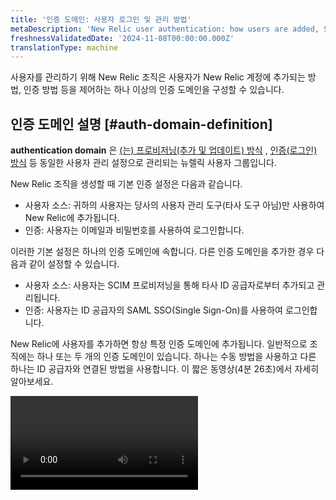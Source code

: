 ```yaml
---
title: '인증 도메인: 사용자 로그인 및 관리 방법'
metaDescription: 'New Relic user authentication: how users are added, SAML SSO, SCIM, automated user management, and more.'
freshnessValidatedDate: '2024-11-08T00:00:00.000Z'
translationType: machine
---
```


사용자를 관리하기 위해 New Relic 조직은 사용자가 New Relic 계정에 추가되는 방법, 인증 방법 등을 제어하는 하나 이상의 인증 도메인을 구성할 수 있습니다.

## 인증 도메인 설명 [#auth-domain-definition]

<DNT>**authentication domain**</DNT> 은 [(는) 프로비저닝(추가 및 업데이트) 방식](#source-users) , [인증(로그인) 방식](#authentication) 등 동일한 사용자 관리 설정으로 관리되는 뉴렐릭 사용자 그룹입니다.

New Relic 조직을 생성할 때 기본 인증 설정은 다음과 같습니다.

* 사용자 소스: 귀하의 사용자는 당사의 사용자 관리 도구(타사 도구 아님)만 사용하여 New Relic에 추가됩니다.
* 인증: 사용자는 이메일과 비밀번호를 사용하여 로그인합니다.

이러한 기본 설정은 하나의 인증 도메인에 속합니다. 다른 인증 도메인을 추가한 경우 다음과 같이 설정할 수 있습니다.

* 사용자 소스: 사용자는 SCIM 프로비저닝을 통해 타사 ID 공급자로부터 추가되고 관리됩니다.
* 인증: 사용자는 ID 공급자의 SAML SSO(Single Sign-On)를 사용하여 로그인합니다.

New Relic에 사용자를 추가하면 항상 특정 인증 도메인에 추가됩니다. 일반적으로 조직에는 하나 또는 두 개의 인증 도메인이 있습니다. 하나는 수동 방법을 사용하고 다른 하나는 ID 공급자와 연결된 방법을 사용합니다. 이 짧은 동영상(4분 26초)에서 자세히 알아보세요.

<Video id="Z00-KzGh2XY" type="youtube" />

## 요구 사항 [#requirements]

인증 도메인을 관리하려면:

* 편집 가능한 인증 도메인을 가지려면 조직이 [Pro 또는 Enterprise 버전](/docs/accounts/accounts-billing/new-relic-one-pricing-billing/new-relic-one-pricing-billing/#editions) 이어야 합니다.

* 인증 도메인을 보거나 편집하려면 사용자는 다음을 수행해야 합니다.

  * 핵심 사용자 또는 전체 플랫폼 사용자의 [사용자 유형](/docs/accounts/accounts-billing/new-relic-one-user-management/user-type) 이 있어야 합니다.
  * [<DNT>**Authentication domain**</DNT> 관리 설정이](/docs/accounts/accounts-billing/new-relic-one-user-management/user-management-concepts#admin-settings) 있는 그룹에 속해 있어야 합니다.

* 자동화된 사용자 관리라고도 하는 SCIM 프로비저닝에는 Pro 또는 Enterprise 버전이 필요합니다.[요구 사항에 대해 자세히 알아보십시오.](/docs/accounts/accounts/automated-user-management/automated-user-provisioning-single-sign)

* SAML SSO에는 [유료 버전이](/docs/accounts/accounts-billing/new-relic-one-pricing-billing/new-relic-one-pricing-billing#editions) 필요합니다. SAML SSO 지원에는 다음이 포함됩니다.

  * <DNT>
      Active Directory Federation Services (ADFS)
    </DNT>

  * <DNT>
      Auth0
    </DNT>

  * <DNT>
      Azure AD (Microsoft Azure Active Directory)
    </DNT>

  * <DNT>
      Google
    </DNT>

  * <DNT>
      Okta
    </DNT>

  * <DNT>
      OneLogin
    </DNT>

  * <DNT>
      Ping Identity
    </DNT>

  * <DNT>
      Salesforce
    </DNT>

  * SAML 2.0을 사용하는 SSO 시스템에 대한 일반 지원

## 인증 도메인 생성 및 구성 [#ui]

[요구 사항](#requirements) 을 충족하면 인증 도메인을 추가하고 관리할 수 있습니다.

인증 도메인을 보고 구성하려면 [사용자 메뉴](/docs/accounts/accounts-billing/general-account-settings/intro-account-settings) 에서 <DNT>**Administration &gt; Authentication domains**</DNT> 로 이동하세요.

기존 도메인이 있는 경우 표에 표시됩니다. 대부분 조직은 많아야 2-3개의 도메인을 보유합니다. 하나는 수동 기본 설정을 위한 도메인이고, 1-2개는 ID 공급자 관련 설정을 위한 도메인입니다.

인증 도메인 UI 페이지에서 새 도메인을 만들려면 <DNT>**Create authentication domain**</DNT> 클릭하세요. 인증 도메인을 관리하거나 삭제하려면 각 인증 도메인에 대한 메뉴 항목을 선택하세요.

## 다른 도메인으로 전환 [#switch]

둘 이상의 인증 도메인에 사용자 레코드가 있는 경우 도메인 [간에 전환](/docs/accounts/accounts-billing/account-setup/multiple-logins-found) 할 수 있습니다.

## 사용자 소스: 사용자가 추가되고 관리되는 방법 [#source-users]

<Callout variant="tip">
  SAML SSO 및 SCIM 제품에 대한 소개는 SSO 및 SCIM [시작하기를](/docs/accounts/accounts-billing/new-relic-one-user-management/introduction-saml-scim) 참조하세요.
</Callout>

[인증 도메인 UI](#ui) 에서 사용자 소스에 대한 두 가지 옵션 중 하나를 설정할 수 있습니다.

* <DNT>**Manual**</DNT> (기본값): 사용자가 [<DNT>**User management**</DNT> UI](/docs/accounts/accounts-billing/new-relic-one-user-management/user-management-ui-and-tasks#where) 에서 뉴렐릭에 수동으로 추가됨을 의미합니다.
* <DNT>**SCIM:**</DNT> 자동화된 사용자 관리 기능을 사용하면 SCIM 프로비저닝을 사용하여 ID 공급자로부터 사용자를 가져오고 관리할 수 있습니다.

이 설정에 대한 참고 사항:

* <DNT>**Source of users**</DNT>(를) 전환할 수 없습니다. 즉, 이미 설정된 인증 도메인에 대해 이를 변경하려면 새 도메인을 만들어야 함을 의미합니다.
* SCIM을 처음 활성화하면 베어러 토큰이 생성되고 한 번만 표시됩니다. 나중에 Bearer 토큰을 확인해야 하는 경우 이를 수행하는 유일한 방법은 새 토큰을 생성하는 것입니다. 그러면 이전 토큰과 이전 토큰을 사용하는 통합이 무효화됩니다.

SCIM을 설정하는 방법은[자동화된 사용자 관리](/docs/accounts/accounts/automated-user-management/automated-user-provisioning-single-sign) 를 참조하십시오.

### 사용자 유형 관리 방법 [#user-upgrade]

<DNT>**Authentication Domain UI**</DNT> 에서 사용자 프로비저닝 방법으로 SCIM을 선택한 경우 [사용자 유형을](/docs/accounts/accounts-billing/new-relic-one-user-management/user-type) 관리하는 방법에 대한 두 가지 옵션이 있습니다.

* <DNT>**Manage user type in New Relic**</DNT>: 기본 옵션입니다. 뉴렐릭에서 사용자의 사용자 유형을 관리할 수 있습니다.
* <DNT>**Manage user type with SCIM**</DNT>: 이 기능을 활성화하면 더 이상 뉴렐릭에서 사용자 유형을 관리할 수 없습니다. ID 공급자를 통해서만 이를 변경하고 관리할 수 있습니다.

이 두 가지 옵션에 대한 추가 정보:

<CollapserGroup>
  <Collapser id="manage-user-type-new-relic" title="New Relic에서 사용자 유형 관리(기본값)">
    사용자의 사용자 유형을 관리하는 기본 방법은 New Relic UI를 사용하는 것입니다. [SCIM을 통해 사용자 유형을 관리](#manage-user-type-scim) 하지 않는 경우 사용할 옵션입니다. 이에 의해 관리되는 관리 옵션은 다음과 같습니다.

    * [<DNT>**User management**</DNT> UI](/docs/accounts/accounts-billing/new-relic-one-user-management/user-management-ui-and-tasks#where) 에서 사용자 유형을 변경하는 기능.
    * [사용자 유형 업그레이드 요청이 처리되는 방식을 관리하는](#other-settings) 기능.
  </Collapser>

  <Collapser id="manage-user-type-scim" title="SCIM으로 사용자 유형 관리">
    [SCIM API](/docs/accounts/accounts/automated-user-management/tutorial-manage-users-groups-scim#manage-user-type) 사용하면 뉴렐릭 사용자 관리 UI 대신 ID 공급자에서 사용자 유형을 관리할 수 있습니다. <DNT>**When you enable this, you can no longer change or manage your users&apos; user type from New Relic.**</DNT>

    이 설정을 활성화하려면:

    1. 인증 도메인 <DNT>**Source of users**</DNT> 에 [SCIM이 활성화](#source-users) 되어 있는지 확인하세요.
    2. ID 공급자에 따라 지침을 따르세요.

    * Okta: 여기에서 Okta SCIM 및 SSO 제작 설정 가이드를 [](/docs/accounts/accounts/automated-user-management/okta-scimsso-application-configuration)따르세요.
    * Azure Active Directory: [여기에서](https://forum.newrelic.com/s/hubtopic/aAX8W0000008d6MWAQ/relic-solution-make-full-core-basic-users-in-azure-active-directory-w-scim) 사용자 유형을 사용하여 SCIM용 Azure AD를 구성하는 방법에 대한 뉴웰릭 포럼 토론을 참조하세요.
    * 기타 ID 제공자: SCIM API 사용자 유형 사양을 사용하여 [여기 에서](/docs/accounts/accounts/automated-user-management/tutorial-manage-users-groups-scim/#manage-user-type) 사용자 유형 정보를 뉴렐릭으로 보내도록 제공자를 구성하세요.

    사용자 업그레이드 요청 처리 방법:

    * <DNT>**Manage user type with SCIM**</DNT>(를) 활성화하면 기본 옵션은 사용자 유형에 따라 액세스가 제한된 사용자에게 업그레이드하고 더 많은 액세스를 잠금 해제하려면 관리자 또는 IT 부서에 문의해야 한다는 메시지가 표시되는 것입니다.
    * 선택적으로 해당 메시지를 사용자 정의하고 사용자 정의 페이지에 대한 링크를 추가할 수 있습니다. 예를 들어 특정 사람이나 부서에 연락하도록 설명하는 사용자 지정 메시지를 추가할 수 있습니다. 또는 [SCIM API 사양](/docs/accounts/accounts/automated-user-management/tutorial-manage-users-groups-scim/#manage-user-type) 을 사용하여 프로그래밍 방식으로 사용자 업그레이드 요청을 처리하고 사용자 유형을 자동으로 변경하는 구현을 설정할 수 있습니다.
  </Collapser>
</CollapserGroup>

## 인증: 사용자가 로그인하는 방법 [#authentication]

인증 방식은 New Relic 사용자가 New Relic에 로그인하는 방식입니다. 인증 도메인의 모든 사용자는 단일 인증 방법을 가집니다. 두 가지 인증 옵션이 있습니다.

* 사용자 이름/암호(기본값): 사용자는 이메일과 암호를 통해 로그인합니다.
* SAML SSO: 사용자는 ID 공급자를 사용하여 SAML 싱글 사인온(SSO)을 통해 로그인합니다. 설정 방법을 배우려면 계속 읽으십시오.

### SAML SSO 인증 설정 [#saml]

아래 지침을 사용하여 SAML SSO를 활성화하기 전에 다음 사항을 이해하고 고려해야 합니다.

* [New Relic SSO 및 SCIM에 대한 소개를](/docs/accounts/accounts-billing/new-relic-one-user-management/introduction-saml-scim) 읽어보십시오.
* [SAML SSO 요구](#requirements) 사항 검토를 고려하십시오.
* [SAML SSO를 설정하는 방법에 대한 비디오를](https://www.youtube.com/watch?v=uFjqCQcSo8g) 시청하는 것이 좋습니다.
* 로그인 및 비밀번호 정보는 ID 제공업체에서 처리하기 때문에 SSO가 활성화된 사용자는 New Relic에서 이메일 확인 알림을 수신하지 않습니다.
* New Relic 관련 지침이 있을 수 있으므로 ID 공급자 서비스의 문서를 참조하십시오.

1. SCIM 프로비저닝을 설정하는 경우:

   * Azure, Okta 또는 OneLogin을 사용하는 경우 먼저 다음 절차를 따르세요. [Azure](/docs/accounts/accounts/automated-user-management/azure-ad-scimsso-application-configuration/) | [원로그인](/docs/accounts/accounts/automated-user-management/onelogin-scimsso-application-configuration/) |[옥타](/docs/accounts/accounts/automated-user-management/okta-scimsso-application-configuration/) .
   * 다른 ID 공급자를 사용하는 경우 아래 SAML 절차를 따르고[SCIM API](/docs/accounts/accounts/automated-user-management/scim-support-automated-user-management/) 를 사용하여 SCIM을 활성화하십시오.

2. SCIM이 아닌 SAML SSO를 활성화하고 Azure, Okta 또는 OneLogin을 사용하는 경우 <DNT>**only**</DNT> 관련 앱을 구성하려면 다음 지침을 따르세요.

   <CollapserGroup>
     <Collapser id="azure" title="Azure 앱">
       Azure AD는 New Relic이 제공하는 통합을 포함하여 Azure AD에 대한 다양한 통합을 포함하는 애플리케이션 갤러리를 제공합니다. New Relic SCIM/SSO 애플리케이션을 애플리케이션 목록에 추가합니다.

       1. Azure Active Directory 관리 센터로 이동하고 필요한 경우 로그인합니다. [aad.portal.azure.com/](https://aad.portal.azure.com/)
       2. 왼쪽 메뉴에서 <DNT>**All services**</DNT> 클릭합니다.
       3. 기본 창에서 <DNT>**Enterprise applications**</DNT> 클릭합니다.
       4. <DNT>**+New application**</DNT> 을 클릭합니다.
       5. 검색 창 이름에 <DNT>**New Relic**</DNT> 을 입력하여 SCIM/SSO 기능을 찾고, 제작 <DNT>**New Relic by organization**</DNT> (<DNT>**New Relic by account**</DNT> 아님)을 클릭하세요.
       6. <DNT>**Add**</DNT> 을 클릭합니다.
     </Collapser>

     <Collapser id="Okta" title="옥타 앱">
       New Relic SCIM/SSO 애플리케이션을 Okta 애플리케이션에 추가합니다.

       1. [okta.com/](https://www.okta.com/) 으로 이동하여 관리자 권한이 있는 계정으로 로그인합니다.
       2. Okta 홈 페이지에서 <DNT>**Admin**</DNT> 클릭합니다.
       3. Okta 관리자 <DNT>**Dashboard**</DNT> 에서 <DNT>**Applications**</DNT> 페이지를 선택합니다.
       4. <DNT>**Browse app catalog**</DNT> 클릭한 다음 &amp;apos;뉴웰릭별 조직&amp;apos;을 검색하여 선택하세요.
       5. 조직별 뉴렐릭 페이지에서 <DNT>**Add**</DNT> 클릭합니다.
       6. 조직별로 뉴렐릭 추가 페이지에서 두 개의 <DNT>**Application visibility &quot;Do not display...&quot;**</DNT> 확인란을 선택하고 <DNT>**Done**</DNT> 클릭합니다. 나중에 설정이 완료되고 프로비저닝이 시작된 후에 기능이 표시되도록 하겠습니다.
       7. Okta에서 새로 생성된 애플리케이션을 열고 <DNT>**Assignments**</DNT> 탭으로 이동합니다. 여기에서 인증을 위한 사용자 및 그룹을 추가할 수 있습니다.
       8. 거기에서 <DNT>**Sign On**</DNT> 탭으로 이동합니다. <DNT>**Advanced Sign-on Settings**</DNT> 아래에 <DNT>**Authentication Domain ID**</DNT> 표시되며, 아래 일반 지침의 9단계에서 이 필드를 편집해야 합니다. 오른쪽에서 <DNT>**View SAML setup instructions**</DNT>) 클릭하세요. 이 지침 중 <DNT>**Step 7**</DNT> 아래에서 아래 일반 지침의 6단계와 7단계에 필요한 URL을 찾을 수 있습니다.
     </Collapser>

     <Collapser id="OneLogin" title="원로그인 앱">
       OneLogin 애플리케이션에 New Relic SCIM/SSO 애플리케이션을 추가합니다.

       1. OneLogin 웹 사이트로 이동하여 관리자 권한이 있는 계정으로 로그인합니다.
       2. OneLogin 홈 페이지에서 <DNT>**Administration**</DNT> 클릭합니다.
       3. OneLogin 관리 페이지에서 <DNT>**Applications**</DNT> 메뉴를 선택합니다.
       4. OneLogin 애플리케이션 페이지에서 <DNT>**Add app**</DNT> 클릭합니다.
       5. OneLogin 응용 프로그램 찾기 페이지의 검색 필드에 &quot;조직별 새 유물&quot;(&quot;계정별 새 유물&quot; 아님)을 입력한 다음 검색 결과에 표시되면 응용 프로그램을 클릭합니다.
       6. <DNT>**Add New Relic by organization**</DNT> 페이지에서 <DNT>**Save**</DNT> 클릭합니다.
     </Collapser>
   </CollapserGroup>

   * 위에 언급되지 않은 다른 ID 공급자를 사용하여 SAML을 구현하는 경우 아래 SAML 지침을 사용하여 통합을 시도해야 합니다. ID 공급자는 SAML 2.0 프로토콜을 사용해야 하며 서명된 SAML 어설션이 필요합니다.

3. 다음으로 인증 도메인 UI로 이동합니다. [사용자 메뉴](/docs/accounts/accounts-billing/general-account-settings/intro-account-settings) 에서 <DNT>**Administration**</DNT> 클릭한 다음 <DNT>**Authentication domains**</DNT> 클릭합니다. 아직 도메인이 없다면 SAML 인증 사용자에게 사용할 [새 도메인을 생성하세요](#ui) .

4. <DNT>**Authentication**</DNT> 아래에서 <DNT>**Configure**</DNT> 클릭합니다. <DNT>**Method of authenticating users**</DNT> 아래에서 <DNT>**SAML SSO**</DNT> 선택합니다.

5. Okta, OneLogin 또는 Azure AD 앱을 사용하는 경우 이 단계를 건너뛸 수 있습니다. <DNT>**Provided by New Relic**</DNT> 아래에는 뉴렐릭 관련 정보가 있습니다. 이를 ID 공급자 서비스의 관련 필드에 배치해야 합니다. 어디로 가는지 확실하지 않은 경우 ID 공급자 문서를 참조하세요.

6. <DNT>**Provided by you**</DNT> 아래에 <DNT>**Source of SAML metadata**</DNT> 을 입력합니다. 이 URL은 ID 공급자가 제공하며 다른 이름으로 불릴 수도 있습니다. SAML V2.0 메타데이터 표준을 준수해야 합니다. 귀하의 ID 제공자 <DNT>**doesn&apos;t**</DNT> 가 동적 설정을 지원하는 경우 <DNT>**Upload a certificate**</DNT> 사용하여 이를 수행할 수 있습니다. PEM으로 인코딩된 x509 인증서여야 합니다.

7. <DNT>**Provided by you**</DNT> 아래에서 ID 공급자가 제공한 <DNT>**SSO target URL**</DNT> 설정합니다. <DNT>**Source of SAML metadata**</DNT> 로 이동하여 POST 바인딩 URL을 찾아 이를 찾을 수 있습니다. 다음과 같습니다: `https://newrelic.oktapreview.com/app/newreliclr/1234567890abcdefghij/sso/saml`.

8. ID 제공업체에 로그아웃을 위한 리디렉션 URL이 있는 경우 이를 <DNT>**Logout redirect URL**</DNT> 에 입력합니다. 그렇지 않으면 공백으로 두십시오.

9. ID 공급자 앱을 사용하는 경우 앱에서 인증 도메인 ID를 입력해야 합니다. 해당 ID는 New Relic의 인증 도메인 UI 페이지 상단에서 찾을 수 있습니다.

10. 선택 사항: New Relic의 인증 도메인 UI에서 브라우저 세션 길이 및 사용자 업그레이드 방법과 같은 [기타 설정](#other-settings) 을 조정할 수 있습니다. 이 설정은 언제든지 조정할 수 있습니다.

11. SAML만 활성화하는 경우 그룹을 생성해야 합니다. (SCIM을 활성화했다면 이미 이 단계를 완료한 것입니다.) 그룹은 사용자에게 New Relic 계정에 대한 액세스 권한을 부여합니다. 그룹에 할당되지 않은 사용자는 New Relic에서 프로비저닝되지만 계정이나 역할에 액세스할 수 없습니다. 이 작업을 수행하는 방법을 배우려면 다음을 수행하십시오.

* [사용자 그룹 액세스 작동 방식 알아보기](/docs/accounts/accounts-billing/new-relic-one-user-management/user-management-concepts#understand-concepts)
* [사용자 관리 튜토리얼](/docs/accounts/accounts-billing/new-relic-one-user-management/tutorial-add-new-user-groups-roles-new-relic-one-user-model/) 을 읽어보세요.

12. Okta만 해당: Okta의 뉴렐릭 앱으로 돌아가서 <DNT>**Add New Relic by organization**</DNT> 페이지에서 두 개의 <DNT>**Application visibility &quot;Do not display...&quot;**</DNT> 확인란을 선택 취소하고 <DNT>**Done**</DNT> 클릭합니다.

올바르게 설정되었는지 확인하려면 사용자가 ID 공급자를 통해 New Relic에 로그인할 수 있는지 확인하고 계정에 액세스할 수 있는지 확인하십시오.

## 기타 사용자 관련 설정 [#other-settings]

세션 관련 설정 및 사용자가 직접 업그레이드할 수 있는지 여부를 관리하려면:

1. [<DNT>**User management**</DNT> UI](/docs/accounts/accounts-billing/new-relic-one-user-management/user-management-ui-and-tasks/#where) 에서 전환기의 인증 도메인을 선택합니다.
2. 톱니바퀴 아이콘을 클릭하세요. <Icon name="fe-settings" />.
3. 아래에서 자세히 설명하는 설정을 편집합니다.

### 세션 관련 설정 [#session-mgmt]

세션 관련 설정은 다음과 같습니다.

* 사용자가 로그인 상태를 유지할 수 있는 시간
* 사용자의 세션이 만료되기 전의 유휴 시간( [세션 제한에 대해 알아보기](/docs/accounts/accounts-billing/account-structure/factors-affecting-access-features-data#session-limits) )

### 사용자 업그레이드 설정 [#user-upgrade-settings]

사용자가 상위 사용자 유형으로 업그레이드하는 방법과 관련된 설정은 다음과 같습니다.

* <DNT>**Automatic approval**</DNT>: 이를 통해 사용자는 승인 없이 스스로 상위 사용자 유형으로 즉시 업그레이드할 수 있습니다. 이를 통해 사용자는 문제에 보다 신속하게 대응할 수 있습니다.
* <DNT>**Require review**</DNT>: 이 옵션을 사용하면 사용자가 업그레이드를 요청할 때 [<DNT>**Authentication domain**</DNT> 관리 설정](/docs/accounts/accounts-billing/new-relic-one-user-management/user-management-concepts#admin-settings) 으로 사용자를 관리하고 이메일을 받고 [<DNT>**User management**</DNT> UI](/docs/accounts/accounts-billing/new-relic-one-user-management/user-management-ui-and-tasks#where) 에서 해당 요청을 승인하거나 거부할 수 있습니다.
  * 사용자는 24시간 슬라이딩 윈도우 동안 6개의 업그레이드 요청으로 제한됩니다. 예를 들어 오전 8시에서 오전 10시 사이에 6개의 업그레이드 요청을 한 경우 다음 업그레이드 요청을 하기 전에 다음 날 오전 8시까지 기다려야 합니다.